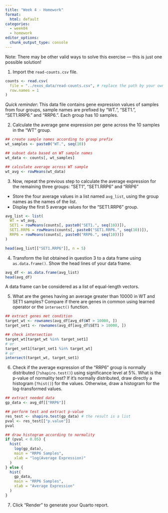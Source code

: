 ```yaml
---
title: "Week 4 - Homework"
format: 
  html: default
categories: 
  - week04
  - homework
editor_options: 
  chunk_output_type: console
---
```


Note: There may be other valid ways to solve this exercise — this is just one possible solution!

1. Import the `read-counts.csv` file.

```r
counts <- read.csv(
  file = "../exos_data/read-counts.csv", # replace the path by your own
  row.names = 1
)
```

*Quick reminder*:
This data file contains gene expression values of samples from four groups,
sample names are prefixed by "WT.", "SET1.", "SET1.RRP6." and "RRP6.".
Each group has 10 samples.

2. Calculate the average gene expression per gene across the 10 samples in the "WT" group.

```r
## create sample names according to group prefix
wt_samples <- paste0("WT.", seq(10))

## subset data based on WT sample names
wt_data <- counts[, wt_samples]

## calculate average across WT sample
wt_avg <- rowMeans(wt_data)
```

3. Now, repeat the previous step to calculate the average expression for the remaining three groups: "SET1", "SET1.RRP6" and "RRP6"
- Store the four average values in a list named `avg_list`, using the group names as the names of the list.
- Display the first 5 average values for the "SET1.RRP6" group.

```r
avg_list <- list(
  WT = wt_avg,
  SET1 = rowMeans(counts[, paste0("SET1.", seq(10))]),
  SET1.RRP6 = rowMeans(counts[, paste0("SET1.RRP6.", seq(10))]),
  RRP6 = rowMeans(counts[, paste0("RRP6.", seq(10))])
)

head(avg_list[["SET1.RRP6"]], n = 5)
```

4. Transform the list obtained in question 3 to a data frame using `as.data.frame()`.
Show the head lines of your data frame.

```r
avg_df <- as.data.frame(avg_list)
head(avg_df)
```

:::{.callout-tip}
A data frame can be considered as a list of equal-length vectors.
:::

5. What are the genes having an average greater than 10000 in WT and SET1 samples?
Compare if there are genes in common using learned operator or the `intersect()` function.

```r
## extract genes met condition
target_wt <- rownames(avg_df[avg_df$WT > 10000, ])
target_set1 <- rownames(avg_df[avg_df$SET1 > 10000, ])

## check intersection
target_wt[target_wt %in% target_set1]
# or
target_set1[target_set1 %in% target_wt]
# or
intersect(target_wt, target_set1)
```

6. Check if the average expression of the "RRP6" group
is normally distributed (`?shapiro.test()`) using significance level at 5%.
What is the p-value of normality test?
If it's normally distributed, draw directly a histogram (`?hist()`) for the values.
Otherwise, draw a histogram for the log-transformed values.

```r
## extract needed data
gp_data <- avg_df[["RRP6"]]

## perform test and extract p-value
res_test <- shapiro.test(gp_data) # the result is a list
pval <- res_test[["p.value"]]
pval

## draw histogram according to normality
if (pval < 0.05) {
  hist(
    log(gp_data),
    main = "RRP6 Samples",
    xlab = "log(Average Expression)"
  )
} else {
  hist(
    gp_data,
    main = "RRP6 Samples",
    xlab = "Average Expression"
  )
}

```


7. Click "Render" to generate your Quarto report.